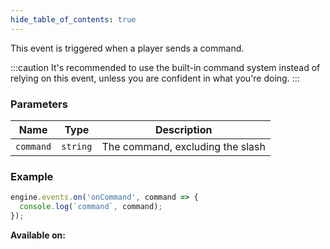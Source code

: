 ```yaml
---
hide_table_of_contents: true
---
```



This event is triggered when a player sends a command.

:::caution
It's recommended to use the built-in command system instead of relying on this event, unless you are confident in what you're doing.
:::

### Parameters

| Name      | Type     | Description                      |
| --------- | -------- | -------------------------------- |
| `command` | `string` | The command, excluding the slash |

### Example

```js
engine.events.on('onCommand', command => {
  console.log(`command`, command);
});
```

**Available on:** <ClientTag />
